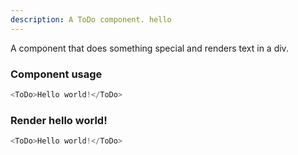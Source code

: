 ```yaml
---
description: A ToDo component. hello
---
```



A component that does something special and renders text in a div.

### Component usage
```js
<ToDo>Hello world!</ToDo>
```

### Render hello world!

```js live
<ToDo>Hello world!</ToDo>
```

